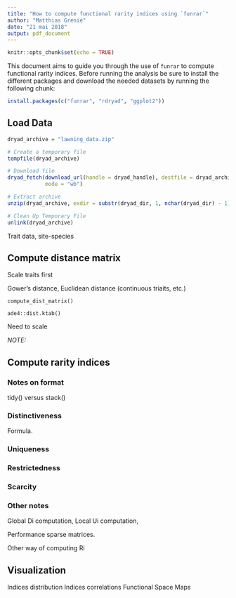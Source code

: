 ```yaml
---
title: "How to compute functional rarity indices using `funrar`"
author: "Matthias Grenié"
date: "21 mai 2018"
output: pdf_document
---
```


```r
knitr::opts_chunk$set(echo = TRUE)
```

This document aims to guide you through the use of `funrar` to compute functional rarity indices.
Before running the analysis be sure to install the different packages and download the needed datasets by running the following chunk:

```r
install.packages(c("funrar", "rdryad", "ggplot2"))

```

## Load Data

```r
dryad_archive = "lawning_data.zip"

# Create a temporary file
tempfile(dryad_archive)

# Download file
dryad_fetch(download_url(handle = dryad_handle), destfile = dryad_archive,
            mode = "wb")

# Extract archive
unzip(dryad_archive, exdir = substr(dryad_dir, 1, nchar(dryad_dir) - 1))

# Clean Up Temporary File
unlink(dryad_archive)
```


Trait data, site-species

## Compute distance matrix

Scale traits first

Gower's distance, Euclidean distance (continuous triaits, etc.)

`compute_dist_matrix()`

`ade4::dist.ktab()`


Need to scale

*NOTE:* 

## Compute rarity indices

### Notes on format

tidy() versus stack()

### Distinctiveness

Formula.

### Uniqueness

### Restrictedness

### Scarcity

### Other notes

Global Di computation, Local Ui computation,

Performance sparse matrices.

Other way of computing Ri

## Visualization

Indices distribution
Indices correlations
Functional Space
Maps

